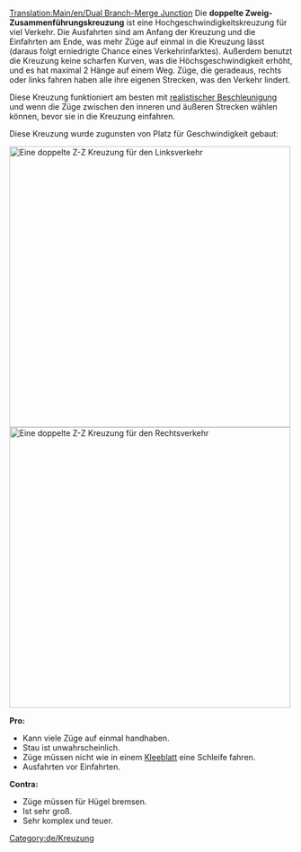 [[Translation:Main/en/Dual Branch-Merge Junction]]
{{en/-}}{{de/Kreuzungsmenü}}
Die '''doppelte Zweig-Zusammenführungskreuzung''' ist eine Hochgeschwindigkeitskreuzung für viel Verkehr. Die Ausfahrten sind am Anfang der Kreuzung und die Einfahrten am Ende, was mehr Züge auf einmal in die Kreuzung lässt (daraus folgt erniedrigte Chance eines Verkehrinfarktes). Außerdem benutzt die Kreuzung keine scharfen Kurven, was die Höchsgeschwindigkeit erhöht, und es hat maximal 2 Hänge auf einem Weg. Züge, die geradeaus, rechts oder links fahren haben alle ihre eigenen Strecken, was den Verkehr lindert.

Diese Kreuzung funktioniert am besten mit [[Main/de/realistische Beschleunigung|realistischer Beschleunigung]] und wenn die Züge zwischen den inneren und äußeren Strecken wählen können, bevor sie in die Kreuzung einfahren.

Diese Kreuzung wurde zugunsten von Platz für Geschwindigkeit gebaut:

[[File:en/DuelBranchMerge.png|thumb|center|500px|Eine doppelte Z-Z Kreuzung für den Linksverkehr]]
[[File:en/DuelBranchMerge RightSide.png|thumb|center|500px|Eine doppelte Z-Z Kreuzung für den Rechtsverkehr]]

'''Pro:'''
*Kann viele Züge auf einmal handhaben.
*Stau ist unwahrscheinlich.
*Züge müssen nicht wie in einem [[Main/de/Kleeblatt|Kleeblatt]] eine Schleife fahren.
*Ausfahrten vor Einfahrten.

'''Contra:'''
*Züge müssen für Hügel bremsen.
*Ist sehr groß.
*Sehr komplex und teuer.

[[Category:de/Kreuzung]]